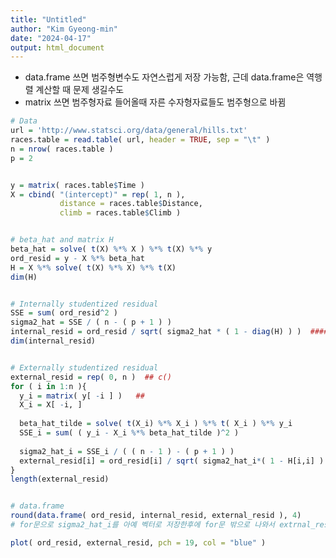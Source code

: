 ```yaml
---
title: "Untitled"
author: "Kim Gyeong-min"
date: "2024-04-17"
output: html_document
---
```

* data.frame 쓰면 범주형변수도 자연스럽게 저장 가능함, 근데 data.frame은 역행렬 계산할 때 문제 생길수도
* matrix 쓰면 범주형자료 들어올때 자른 수자형자료들도 범주형으로 바뀜

```r
# Data
url = 'http://www.statsci.org/data/general/hills.txt'
races.table = read.table( url, header = TRUE, sep = "\t" )
n = nrow( races.table )
p = 2


y = matrix( races.table$Time )
X = cbind( "(intercept)" = rep( 1, n ),     
           distance = races.table$Distance, 
           climb = races.table$Climb )      


# beta_hat and matrix H
beta_hat = solve( t(X) %*% X ) %*% t(X) %*% y 
ord_resid = y - X %*% beta_hat
H = X %*% solve( t(X) %*% X) %*% t(X)
dim(H)


# Internally studentized residual
SSE = sum( ord_resid^2 )
sigma2_hat = SSE / ( n - ( p + 1 ) )
internal_resid = ord_resid / sqrt( sigma2_hat * ( 1 - diag(H) ) )  #### 벡터의 몫은 원소별로 해줌
dim(internal_resid)


# Externally studentized residual
external_resid = rep( 0, n )  ## c()
for ( i in 1:n ){
  y_i = matrix( y[ -i ] )   ##
  X_i = X[ -i, ]
  
  beta_hat_tilde = solve( t(X_i) %*% X_i ) %*% t( X_i ) %*% y_i
  SSE_i = sum( ( y_i - X_i %*% beta_hat_tilde )^2 )
  
  sigma2_hat_i = SSE_i / ( ( n - 1 ) - ( p + 1 ) )
  external_resid[i] = ord_resid[i] / sqrt( sigma2_hat_i*( 1 - H[i,i] ) )
}
length(external_resid)


# data.frame
round(data.frame( ord_resid, internal_resid, external_resid ), 4)
# for문으로 sigma2_hat_i를 아예 벡터로 저장한후에 for문 밖으로 나와서 extrnal_resid 구할 수도 있음
```


```r
plot( ord_resid, external_resid, pch = 19, col = "blue" )
```





















